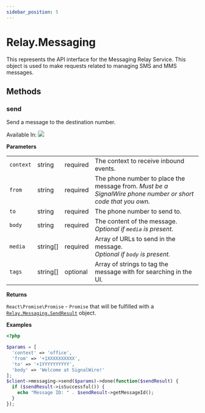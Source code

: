 ```yaml
---
sidebar_position: 5
---
```


# Relay.Messaging

This represents the API interface for the Messaging Relay Service. This object is used to make requests related to managing SMS and MMS messages.

## Methods

<div class="method-definitions"></div>

### send

Send a message to the destination number.

Available In: <img class="method-available-tag" src="https://img.shields.io/badge/-v2.1+-brightgreen.svg" />

**Parameters**

|           |                                                |                                            |                                                                                                             |
| --------- | ---------------------------------------------- | ------------------------------------------ | ----------------------------------------------------------------------------------------------------------- |
| `context` | <span class="method-prop-type">string</span>   | <span class="required-arg">required</span> | The context to receive inbound events.                                                                      |
| `from`    | <span class="method-prop-type">string</span>   | <span class="required-arg">required</span> | The phone number to place the message from. _Must be a SignalWire phone number or short code that you own._ |
| `to`      | <span class="method-prop-type">string</span>   | <span class="required-arg">required</span> | The phone number to send to.                                                                                |
| `body`    | <span class="method-prop-type">string</span>   | <span class="required-arg">required</span> | The content of the message.<br /> _Optional if `media` is present._                                         |
| `media`   | <span class="method-prop-type">string[]</span> | <span class="required-arg">required</span> | Array of URLs to send in the message. <br /> _Optional if `body` is present._                               |
| `tags`    | <span class="method-prop-type">string[]</span> | <span class="optional-arg">optional</span> | Array of strings to tag the message with for searching in the UI.                                           |

**Returns**

`React\Promise\Promise` - `Promise` that will be fulfilled with a [`Relay.Messaging.SendResult`](relay/server-sdk/php/reference/relay_messaging/send_result.mdx) object.

**Examples**

```php title="Send a message in the context 'office'."
<?php

$params = [
  'context' => 'office',
  'from' => '+1XXXXXXXXXX',
  'to' => '+1YYYYYYYYYY',
  'body' => 'Welcome at SignalWire!'
];
$client->messaging->send($params)->done(function($sendResult) {
  if ($sendResult->isSuccessful()) {
    echo "Message ID: " . $sendResult->getMessageId();
  }
});
```
